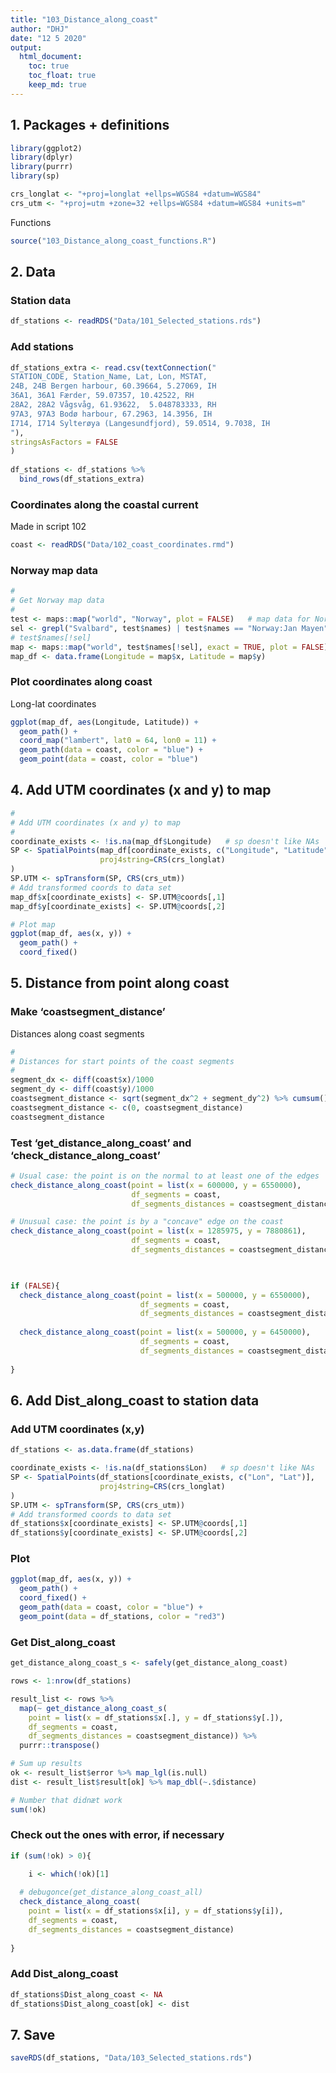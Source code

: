 ```yaml
---
title: "103_Distance_along_coast"
author: "DHJ"
date: "12 5 2020"
output:
  html_document:
    toc: true    
    toc_float: true
    keep_md: true  
---
```



## 1. Packages + definitions  
```r

library(ggplot2)
library(dplyr)
library(purrr)
library(sp)

crs_longlat <- "+proj=longlat +ellps=WGS84 +datum=WGS84"
crs_utm <- "+proj=utm +zone=32 +ellps=WGS84 +datum=WGS84 +units=m"

```

Functions  
```r
source("103_Distance_along_coast_functions.R")

```


## 2. Data

### Station data  
```r

df_stations <- readRDS("Data/101_Selected_stations.rds")

```

### Add stations

```r

df_stations_extra <- read.csv(textConnection("
STATION_CODE, Station_Name, Lat, Lon, MSTAT,
24B, 24B Bergen harbour, 60.39664, 5.27069, IH
36A1, 36A1 Færder, 59.07357, 10.42522, RH
28A2, 28A2 Vågsvåg, 61.93622,  5.048783333, RH
97A3, 97A3 Bodø harbour, 67.2963, 14.3956, IH
I714, I714 Sylterøya (Langesundfjord), 59.0514, 9.7038, IH
"),
stringsAsFactors = FALSE
)
  
df_stations <- df_stations %>%
  bind_rows(df_stations_extra)

```

### Coordinates along the coastal current  
Made in script 102  
```r
coast <- readRDS("Data/102_coast_coordinates.rmd")

```

### Norway map data
```r
#
# Get Norway map data
#
test <- maps::map("world", "Norway", plot = FALSE)   # map data for Norway - this is just to get region names
sel <- grepl("Svalbard", test$names) | test$names == "Norway:Jan Mayen"  # select Svalbard + Jan Mayen
# test$names[!sel]
map <- maps::map("world", test$names[!sel], exact = TRUE, plot = FALSE)  # Norway w/o Svalbard + Jan Mayen
map_df <- data.frame(Longitude = map$x, Latitude = map$y)

```


### Plot coordinates along coast  
Long-lat coordinates  
```r

ggplot(map_df, aes(Longitude, Latitude)) + 
  geom_path() +
  coord_map("lambert", lat0 = 64, lon0 = 11) +
  geom_path(data = coast, color = "blue") +
  geom_point(data = coast, color = "blue") 

```


## 4. Add UTM coordinates (x and y) to map
```r
#
# Add UTM coordinates (x and y) to map
#
coordinate_exists <- !is.na(map_df$Longitude)   # sp doesn't like NAs
SP <- SpatialPoints(map_df[coordinate_exists, c("Longitude", "Latitude")],
                    proj4string=CRS(crs_longlat)
)
SP.UTM <- spTransform(SP, CRS(crs_utm))
# Add transformed coords to data set
map_df$x[coordinate_exists] <- SP.UTM@coords[,1]
map_df$y[coordinate_exists] <- SP.UTM@coords[,2]

# Plot map 
ggplot(map_df, aes(x, y)) + 
  geom_path() +
  coord_fixed()

```


## 5. Distance from point along coast  

### Make 'coastsegment_distance'   
Distances along coast segments
```r

#
# Distances for start points of the coast segments
#
segment_dx <- diff(coast$x)/1000
segment_dy <- diff(coast$y)/1000
coastsegment_distance <- sqrt(segment_dx^2 + segment_dy^2) %>% cumsum()
coastsegment_distance <- c(0, coastsegment_distance)
coastsegment_distance

```

### Test 'get_distance_along_coast' and 'check_distance_along_coast'  
```r

# Usual case: the point is on the normal to at least one of the edges
check_distance_along_coast(point = list(x = 600000, y = 6550000), 
                           df_segments = coast, 
                           df_segments_distances = coastsegment_distance)

# Unusual case: the point is by a "concave" edge on the coast
check_distance_along_coast(point = list(x = 1285975, y = 7880861), 
                           df_segments = coast, 
                           df_segments_distances = coastsegment_distance)

 

if (FALSE){
  check_distance_along_coast(point = list(x = 500000, y = 6550000), 
                             df_segments = coast, 
                             df_segments_distances = coastsegment_distance)
  
  check_distance_along_coast(point = list(x = 500000, y = 6450000), 
                             df_segments = coast, 
                             df_segments_distances = coastsegment_distance)
  
}


```


## 6. Add Dist_along_coast to station data  

### Add UTM coordinates (x,y)  
```r

df_stations <- as.data.frame(df_stations)

coordinate_exists <- !is.na(df_stations$Lon)   # sp doesn't like NAs
SP <- SpatialPoints(df_stations[coordinate_exists, c("Lon", "Lat")],
                    proj4string=CRS(crs_longlat)
)
SP.UTM <- spTransform(SP, CRS(crs_utm))
# Add transformed coords to data set
df_stations$x[coordinate_exists] <- SP.UTM@coords[,1]
df_stations$y[coordinate_exists] <- SP.UTM@coords[,2]


```

### Plot  
```r

ggplot(map_df, aes(x, y)) + 
  geom_path() +
  coord_fixed() +
  geom_path(data = coast, color = "blue") +
  geom_point(data = df_stations, color = "red3") 

```


### Get Dist_along_coast  
```r

get_distance_along_coast_s <- safely(get_distance_along_coast)

rows <- 1:nrow(df_stations)

result_list <- rows %>%
  map(~ get_distance_along_coast_s(
    point = list(x = df_stations$x[.], y = df_stations$y[.]), 
    df_segments = coast, 
    df_segments_distances = coastsegment_distance)) %>%
  purrr::transpose()

# Sum up results
ok <- result_list$error %>% map_lgl(is.null)
dist <- result_list$result[ok] %>% map_dbl(~.$distance)

# Number that didnæt work
sum(!ok)

```

### Check out the ones with error, if necessary
```r

if (sum(!ok) > 0){

    i <- which(!ok)[1]
  
  # debugonce(get_distance_along_coast_all)
  check_distance_along_coast(
    point = list(x = df_stations$x[i], y = df_stations$y[i]), 
    df_segments = coast, 
    df_segments_distances = coastsegment_distance)
  
}

```

### Add Dist_along_coast  

```r

df_stations$Dist_along_coast <- NA
df_stations$Dist_along_coast[ok] <- dist

```

## 7. Save  
```r

saveRDS(df_stations, "Data/103_Selected_stations.rds")

```

